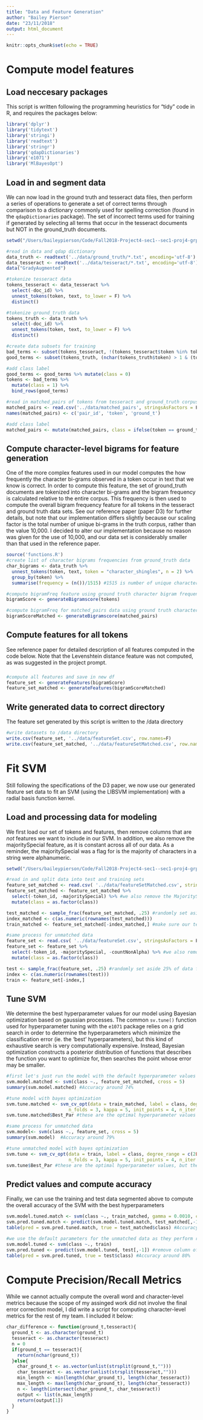 ```yaml
---
title: "Data and Feature Generation"
author: "Bailey Pierson"
date: "23/11/2018"
output: html_document
---
```


```r
knitr::opts_chunk$set(echo = TRUE)
```
# Compute model features

## Load neccesary packages
This script is written following the programming heuristics for "tidy" code in R, and requires the packages below:

```r
library('dplyr')
library('tidytext')
library('stringi')
library('readtext')
library('stringr')
library('qdapDictionaries')
library('e1071')
library('MlBayesOpt')
```

## Load in and segment data

We can now load in the ground truth and tesseract data files, then perform a series of operations to generate a set of correct terms through comparison to a dictionary commonly used for spelling correction (found in the `qdapDictionaries` package). The set of incorrect terms used for training if generated by selecting all terms that occur in the tesseract documents but NOT in the ground_truth documents.

```r
setwd("/Users/baileypierson/Code/Fall2018-Project4-sec1--sec1-proj4-grp3/lib")

#read in data and qdap dictionary
data_truth <- readtext('../data/ground_truth/*.txt', encoding='utf-8')
data_tesseract <- readtext('../data/tesseract/*.txt', encoding='utf-8')
data("GradyAugmented")

#tokenize tesseract data
tokens_tesseract <- data_tesseract %>%
  select(-doc_id) %>%
  unnest_tokens(token, text, to_lower = F) %>%
  distinct()

#tokenize ground_truth data
tokens_truth <- data_truth %>%
  select(-doc_id) %>%
  unnest_tokens(token, text, to_lower = F) %>%
  distinct()

#create data subsets for training 
bad_terms <- subset(tokens_tesseract, !(tokens_tesseract$token %in% tokens_truth))
good_terms <- subset(tokens_truth, (nchar(tokens_truth$token) > 1 & (tokens_truth$token %in% GradyAugmented)))

#add class label
good_terms <- good_terms %>% mutate(class = 0)
tokens <- bad_terms %>%
  mutate(class = 1) %>%
  bind_rows(good_terms)

#read in matched_pairs of tokens from tesseract and ground_truth corpus
matched_pairs <- read.csv('../data/matched_pairs', stringsAsFactors = F)
names(matched_pairs) <- c('pair_id', 'token', 'ground_t')

#add class label
matched_pairs <- mutate(matched_pairs, class = ifelse(token == ground_t, 0, 1))
```

## Compute character-level bigrams for feature generation 
One of the more complex features used in our model computes the how frequently the character bi-grams observed in a token occur in text that we know is correct. In order to compute this feature, the set of ground_truth documents are tokenized into character bi-grams and the bigram frequency is calculated relative to the entire corpus. This frequency is then used to compute the overall bigram frequency feature for all tokens in the tesseract and ground truth data sets. See our reference paper (paper D3) for further details, but note that our implementation differs slightly because our scaling factor is the total number of unique bi-grams in the truth corpus, rather than the value 10,000. I decided to alter our implementation because no reason was given for the use of 10,000, and our data set is considerably smaller than that used in the reference paper.

```r
source('functions.R')
#create list of character bigrams frequencies from ground_truth data
char_bigrams <- data_truth %>%
  unnest_tokens(token, text, token = "character_shingles", n = 2) %>%
  group_by(token) %>%
  summarise(frequency = (n())/1515) #1515 is number of unique character bigrams in ground_truth corpus

#compute bigramFreq feature using ground truth character bigram frequency
bigramScore <- generateBigramscore(tokens)

#compute bigramFreq for matched_pairs data using ground truth character bigram frequency
bigramScoreMatched <- generateBigramscore(matched_pairs)
```

## Compute features for all tokens
See reference paper for detailed description of all features computed in the code below. Note that the Levenshtein distance feature was not computed, as was suggested in the project prompt.

### 
```r
#compute all features and save in new df
feature_set <- generateFeatures(bigramScore)
feature_set_matched <- generateFeatures(bigramScoreMatched)
```

## Write generated data to correct directory
The feature set generated by this script is written to the /data directory

```r
#write datasets to /data directory
write.csv(feature_set, '../data/featureSet.csv', row.names=F)
write.csv(feature_set_matched, '../data/featureSetMatched.csv', row.names=F)
```

# Fit SVM

Still following the specifications of the D3 paper, we now use our generated feature set data to fit an SVM (using the LIBSVM implementation) with a radial basis function kernel.

## Load and processing data for modeling
We first load our set of tokens and features, then remove columns that are *not* features we want to include in our SVM. In addition, we also remove the majoritySpecial feature, as it is constant across all of our data. As a reminder, the majoritySpecial was a flag for is the majority of characters in a string were alphanumeric.

```r
setwd("/Users/baileypierson/Code/Fall2018-Project4-sec1--sec1-proj4-grp3/lib")

#read in and split data into test and training sets
feature_set_matched <- read.csv( '../data/featureSetMatched.csv', stringsAsFactors = F)
feature_set_matched <- feature_set_matched %>%
  select(-token_id, -majoritySpecial) %>% #we also remove the MajoritySpecial feature because it is constant (ie. 0 for all tokens)
  mutate(class = as.factor(class))

test_matched <- sample_frac(feature_set_matched, .25) #randomly set aside 25% of data for testing
index_matched <- c(as.numeric(rownames(test_matched)))
train_matched <- feature_set_matched[-index_matched,] #make sure our testing data is not in our training set

#same process for unmatched data
feature_set <- read.csv( '../data/featureSet.csv', stringsAsFactors = F)
feature_set <- feature_set %>%
  select(-token_id, -majoritySpecial, -countNonAlpha) %>% #we also remove the MajoritySpecial feature because it is constant (ie. 0 for all tokens), and countNonAlpha as it contains infty values
  mutate(class = as.factor(class))

test <- sample_frac(feature_set, .25) #randomly set aside 25% of data for testing
index <- c(as.numeric(rownames(test)))
train <- feature_set[-index,]
```

## Tune SVM
We determine the best hyperparameter values for our model using Bayesian optimization based on gaussian processes. The common `sv.tune()` function used for hyperparameter tuning with the `e1071` package relies on a grid search in order to determine the hyperparameters which minimize the classification error (ie. the 'best' hyperparameters), but this kind of exhaustive search is very computationally expensive. Instead, Bayesian optimization constructs a posterior distribution of functions that describes the function you want to optimize for, then searches the point whose error may be smaller.

```r
#first let's just run the model with the default hyperparameter values and cross folding for accuracy measures
svm.model.matched <- svm(class ~., feature_set_matched, cross = 5)
summary(svm.model.matched) #Accuracy around 74%

#tune model with bayes optimization
svm.tune.matched <- svm_cv_opt(data = train_matched, label = class, degree_range = c(2L, 4L), 
                       n_folds = 3, kappa = 5, init_points = 4, n_iter = 5)
svm.tune.matched$Best_Par #these are the optimal hyperparameter values

#same process for unmatched data
svm.model<- svm(class ~., feature_set, cross = 5)
summary(svm.model)  #Accuracy around 79%

#tune unmatched model with bayes optimization
svm.tune <- svm_cv_opt(data = train, label = class, degree_range = c(2L, 4L), 
                       n_folds = 3, kappa = 5, init_points = 4, n_iter = 5)
svm.tune$Best_Par #these are the optimal hyperparameter values, but they dont seem to give much of an accuracy improvement
```

## Predict values and compute accuracy
Finally, we can use the training and test data segmented above to compute the overall accuracy of the SVM with the best hyperparameters
```r
svm.model.tuned.match <- svm(class ~., train_matched, gamma = 0.0010, cost = 5.4611) 
svm.pred.tuned.match <- predict(svm.model.tuned.match, test_matched[,-1]) #remove column of class labels
table(pred = svm.pred.tuned.match, true = test_matched$class) #Accuracy around 77%, an improvement!

#we use the default parameters for the unmatched data as they perform roughly the same (and are close in value), to the tuned parameters
svm.model.tuned <- svm(class ~., train) 
svm.pred.tuned <- predict(svm.model.tuned, test[,-1]) #remove column of class labels
table(pred = svm.pred.tuned, true = test$class) #Accuracy around 80%
```

# Compute Precision/Recall Metrics
While we cannot actually compute the overall word and character-level metrics because the scope of my assinged work did not involve the final error correction model, I did write a script for computing character-level metrics for the rest of my team. I included it below:

```r
char_difference <- function(ground_t,tesseract){
  ground_t <- as.character(ground_t)
  tesseract <- as.character(tesseract)
  n = 0
  if(ground_t == tesseract){
    return(nchar(ground_t))
  }else{
    char_ground_t <- as.vector(unlist(strsplit(ground_t,"")))
    char_tesseract <- as.vector(unlist(strsplit(tesseract,"")))
    min_length <- min(length(char_ground_t), length(char_tesseract))
    max_length <- max(length(char_ground_t), length(char_tesseract))
    n <- length(intersect(char_ground_t, char_tesseract))
    output <- list(n,max_length)
    return(output[1])
  }  
}
```